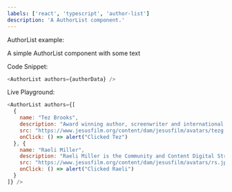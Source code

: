 ```yaml
---
labels: ['react', 'typescript', 'author-list']
description: 'A AuthorList component.'
---
```



AuthorList example:

A simple AuthorList component with some text

Code Snippet:
```js
<AuthorList authors={authorData} />
```


Live Playground:
```js live
<AuthorList authors={[
  {
    name: "Tez Brooks",
    description: "Award winning author, screenwriter and international speaker",
    src: "https://www.jesusfilm.org/content/dam/jesusfilm/avatars/tezg.jpg",
    onClick: () => alert("Clicked Tez")
  }, {
    name: "Raeli Miller",
    description: "Raeli Miller is the Community and Content Digital Strategist for Jesus Film Project. Her heart is captivated by Jesus, fulfilled in serving ministry leaders, and satisfied with a quality cup of coffee. She studied Writing and Rhetoric, with a double minor in Nonprofit Management and Advertising/Public Relations, at the University of Central Florida. And uses every ounce of it to help this generation find passion and confidence in following Christ. Get to know Raeli on Instagram.",
    src: "https://www.jesusfilm.org/content/dam/jesusfilm/avatars/rs.jpg",
    onClick: () => alert("Clicked Raeli")
  }
]} />
```
